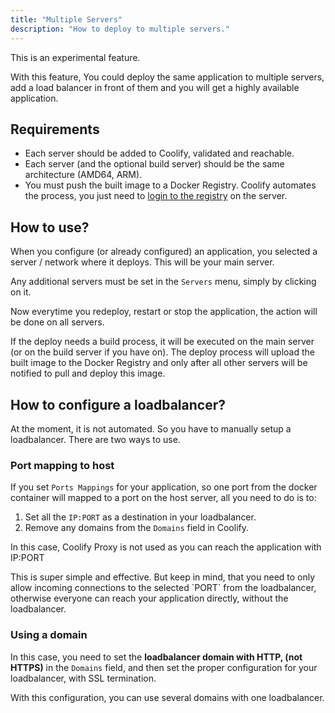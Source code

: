 ```yaml
---
title: "Multiple Servers"
description: "How to deploy to multiple servers."
---
```


<Warning>
This is an experimental feature.
</Warning>

With this feature, You could deploy the same application to multiple servers, add a load balancer in front of them and you will get a highly available application.


## Requirements
- Each server should be added to Coolify, validated and reachable.
- Each server (and the optional build server) should be the same architecture (AMD64, ARM).
- You must push the built image to a Docker Registry. Coolify automates the process, you just need to [login to the registry](/docker/registry#docker-credentials) on the server.


## How to use?
When you configure (or already configured) an application, you selected a server / network where it deploys. This will be your main server.

Any additional servers must be set in the `Servers` menu, simply by clicking on it.

Now everytime you redeploy, restart or stop the application, the action will be done on all servers. 

If the deploy needs a build process, it will be executed on the main server (or on the build server if you have on). The deploy process will upload the built image to the Docker Registry and only after all other servers will be notified to pull and deploy this image.

## How to configure a loadbalancer?
At the moment, it is not automated. So you have to manually setup a loadbalancer. There are two ways to use.

### Port mapping to host
If you set `Ports Mappings` for your application, so one port from the docker container will mapped to a port on the host server, all you need to do is to:

1. Set all the `IP:PORT` as a destination in your loadbalancer.
2. Remove any domains from the `Domains` field in Coolify.

In this case, Coolify Proxy is not used as you can reach the application with IP:PORT

<Tip>
This is super simple and effective. But keep in mind, that you need to only allow incoming connections to the selected `PORT` from the loadbalancer, otherwise everyone can reach your application directly, without the loadbalancer.
</Tip>

### Using a domain
In this case, you need to set the **loadbalancer domain with HTTP, (not HTTPS)** in the `Domains` field, and then set the proper configuration for your loadbalancer, with SSL termination.

With this configuration, you can use several domains with one loadbalancer.

